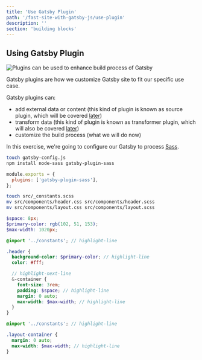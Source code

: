```yaml
---
title: 'Use Gatsby Plugin'
path: '/fast-site-with-gatsby-js/use-plugin'
description: ''
section: 'building blocks'
---
```


## Using Gatsby Plugin

![Plugins can be used to enhance build process of Gatsby](gatsbyjs-overview-highlight-build.png)

Gatsby plugins are how we customize Gatsby site to fit our specific use case.

Gatsby plugins can:

- add external data or content (this kind of plugin is known as source plugin, which will be covered [later](/fast-site-with-gatsby-js/source-plugin))
- transform data (this kind of plugin is known as transformer plugin, which will also be covered [later](/fast-site-with-gatsby-js/transformer-plugin))
- customize the build process (what we will do now)

In this exercise, we're going to configure our Gatsby to process [Sass].

```bash
touch gatsby-config.js
npm install node-sass gatsby-plugin-sass
```

```javascript fileName=gatsby-config.js
module.exports = {
  plugins: ['gatsby-plugin-sass'],
};
```

```bash
touch src/_constants.scss
mv src/components/header.css src/components/header.scss
mv src/components/layout.css src/components/layout.scss
```

```scss fileName=src/_constants.scss
$space: 8px;
$primary-color: rgb(102, 51, 153);
$max-width: 1020px;
```

```scss fileName=src/components/header.scss
@import '../constants'; // highlight-line

.header {
  background-color: $primary-color; // highlight-line
  color: #fff;

  // highlight-next-line
  &-container {
    font-size: 3rem;
    padding: $space; // highlight-line
    margin: 0 auto;
    max-width: $max-width; // highlight-line
  }
}
```

```scss fileName=src/components/layout.scss
@import '../constants'; // highlight-line

.layout-container {
  margin: 0 auto;
  max-width: $max-width; // highlight-line
}
```

[sass]: https://sass-lang.com/
